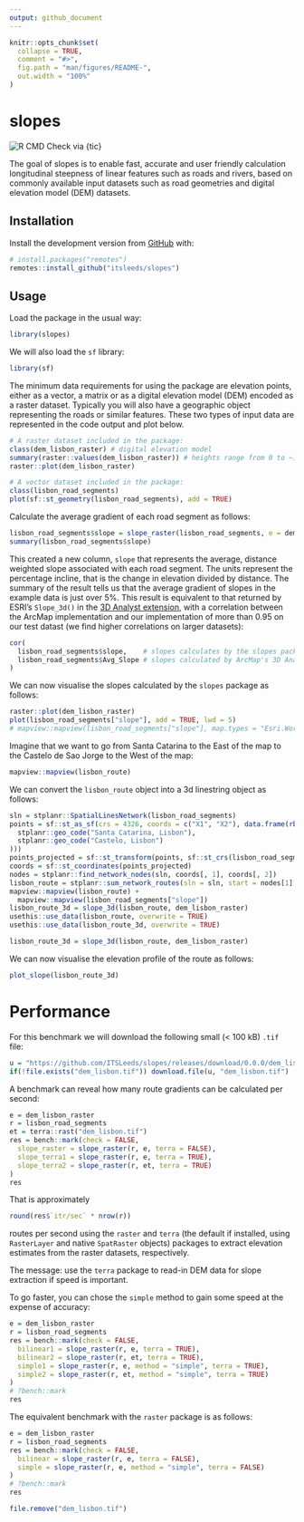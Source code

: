 ```yaml
---
output: github_document
---
```


<!-- README.md is generated from README.Rmd. Please edit that file -->

```r
knitr::opts_chunk$set(
  collapse = TRUE,
  comment = "#>",
  fig.path = "man/figures/README-",
  out.width = "100%"
)
```

# slopes

<!-- badges: start -->
![R CMD Check via {tic}](https://github.com/ITSLeeds/slopes/workflows/R%20CMD%20Check%20via%20%7Btic%7D/badge.svg)
<!-- badges: end -->

The goal of slopes is to enable fast, accurate and user friendly calculation longitudinal steepness of linear features such as roads and rivers, based on commonly available input datasets such as road geometries and digital elevation model (DEM) datasets.

## Installation

<!-- You can install the released version of slopes from [CRAN](https://CRAN.R-project.org) with: -->

<!-- ``` r -->
<!-- install.packages("slopes") -->
<!-- ``` -->

Install the development version from [GitHub](https://github.com/) with:

```r
# install.packages("remotes")
remotes::install_github("itsleeds/slopes")
```

## Usage

Load the package in the usual way:

```r
library(slopes)
```

We will also load the `sf` library:

```r
library(sf)
```


<!-- We will also use the `sf` package for representing road segments: -->

<!-- ```{r} -->
<!-- library(sf) -->
<!-- ``` -->

The minimum data requirements for using the package are elevation points, either as a vector, a matrix or as a digital elevation model (DEM) encoded as a raster dataset.
Typically you will also have a geographic object representing the roads or similar features.
These two types of input data are represented in the code output and plot below.

```r
# A raster dataset included in the package:
class(dem_lisbon_raster) # digital elevation model
summary(raster::values(dem_lisbon_raster)) # heights range from 0 to ~100m
raster::plot(dem_lisbon_raster)

# A vector dataset included in the package:
class(lisbon_road_segments)
plot(sf::st_geometry(lisbon_road_segments), add = TRUE)
```

Calculate the average gradient of each road segment as follows:

```r
lisbon_road_segments$slope = slope_raster(lisbon_road_segments, e = dem_lisbon_raster)
summary(lisbon_road_segments$slope)
```

This created a new column, `slope` that represents the average, distance weighted slope associated with each road segment.
The units represent the percentage incline, that is the change in elevation divided by distance.
The summary of the result tells us that the average gradient of slopes in the example data is just over 5%.
This result is equivalent to that returned by ESRI's `Slope_3d()` in the [3D Analyst extension](https://desktop.arcgis.com/en/arcmap/10.3/tools/3d-analyst-toolbox/slope.htm), with a correlation between the ArcMap implementation and our implementation of more than 0.95 on our test datast (we find higher correlations on larger datasets):

```r
cor(
  lisbon_road_segments$slope,    # slopes calculates by the slopes package
  lisbon_road_segments$Avg_Slope # slopes calculated by ArcMap's 3D Analyst extension
)
```

We can now visualise the slopes calculated by the `slopes` package as follows:

```r
raster::plot(dem_lisbon_raster)
plot(lisbon_road_segments["slope"], add = TRUE, lwd = 5)
# mapview::mapview(lisbon_road_segments["slope"], map.types = "Esri.WorldStreetMap")
```

Imagine that we want to go from Santa Catarina to the East of the map to the Castelo de Sao Jorge to the West of the map:

```r
mapview::mapview(lisbon_route)
```


We can convert the `lisbon_route` object into a 3d linestring object as follows:

```r
sln = stplanr::SpatialLinesNetwork(lisbon_road_segments)
points = sf::st_as_sf(crs = 4326, coords = c("X1", "X2"), data.frame(rbind(
  stplanr::geo_code("Santa Catarina, Lisbon"),
  stplanr::geo_code("Castelo, Lisbon")
)))
points_projected = sf::st_transform(points, sf::st_crs(lisbon_road_segments))
coords = sf::st_coordinates(points_projected)
nodes = stplanr::find_network_nodes(sln, coords[, 1], coords[, 2])
lisbon_route = stplanr::sum_network_routes(sln = sln, start = nodes[1], end = nodes[2])
mapview::mapview(lisbon_route) +
  mapview::mapview(lisbon_road_segments["slope"])
lisbon_route_3d = slope_3d(lisbon_route, dem_lisbon_raster)
usethis::use_data(lisbon_route, overwrite = TRUE)
usethis::use_data(lisbon_route_3d, overwrite = TRUE)
```

```r
lisbon_route_3d = slope_3d(lisbon_route, dem_lisbon_raster)
```

We can now visualise the elevation profile of the route as follows:

```r
plot_slope(lisbon_route_3d)
```

# Performance

For this benchmark we will download the following small (< 100 kB) `.tif` file:

```r
u = "https://github.com/ITSLeeds/slopes/releases/download/0.0.0/dem_lisbon.tif"
if(!file.exists("dem_lisbon.tif")) download.file(u, "dem_lisbon.tif")
```

A benchmark can reveal how many route gradients can be calculated per second:

```r
e = dem_lisbon_raster
r = lisbon_road_segments
et = terra::rast("dem_lisbon.tif")
res = bench::mark(check = FALSE,
  slope_raster = slope_raster(r, e, terra = FALSE),
  slope_terra1 = slope_raster(r, e, terra = TRUE),
  slope_terra2 = slope_raster(r, et, terra = TRUE)
)
res
```

That is approximately

```r
round(res$`itr/sec` * nrow(r))
```

routes per second using the `raster` and `terra` (the default if installed, using `RasterLayer` and native `SpatRaster` objects) packages to extract elevation estimates from the raster datasets, respectively.

The message: use the `terra` package to read-in DEM data for slope extraction if speed is important.

To go faster, you can chose the `simple` method to gain some speed at the expense of accuracy:

```r
e = dem_lisbon_raster
r = lisbon_road_segments
res = bench::mark(check = FALSE,
  bilinear1 = slope_raster(r, e, terra = TRUE),
  bilinear2 = slope_raster(r, et, terra = TRUE),
  simple1 = slope_raster(r, e, method = "simple", terra = TRUE),
  simple2 = slope_raster(r, et, method = "simple", terra = TRUE)
)
# ?bench::mark
res
```

The equivalent benchmark with the `raster` package is as follows:

```r
e = dem_lisbon_raster
r = lisbon_road_segments
res = bench::mark(check = FALSE,
  bilinear = slope_raster(r, e, terra = FALSE),
  simple = slope_raster(r, e, method = "simple", terra = FALSE)
)
# ?bench::mark
res
```

```r
file.remove("dem_lisbon.tif")
```


<!-- That is sufficient for our needs but we plan to speed-up the calculation, e.g. using the new `terra` package, as outlined this [thread](https://github.com/rspatial/terra/issues/29#issuecomment-619444555). -->

